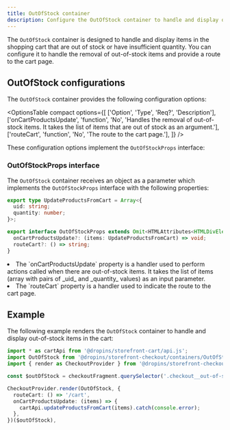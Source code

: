 ```yaml
---
title: OutOfStock container
description: Configure the OutOfStock container to handle and display out-of-stock items in the cart.
---
```



The `OutOfStock` container is designed to handle and display items in the shopping cart that are out of stock or have insufficient quantity. You can configure it to handle the removal of out-of-stock items and provide a route to the cart page.

## OutOfStock configurations

The `OutOfStock` container provides the following configuration options:

<OptionsTable
  compact
  options={[
    ['Option', 'Type', 'Req?', 'Description'],
    ['onCartProductsUpdate', 'function', 'No', 'Handles the removal of out-of-stock items. It takes the list of items that are out of stock as an argument.'],
    ['routeCart', 'function', 'No', 'The route to the cart page.'],
  ]}
/>

These configuration options implement the `OutOfStockProps` interface:

### OutOfStockProps interface

The `OutOfStock` container receives an object as a parameter which implements the `OutOfStockProps` interface with the following properties:

```ts
export type UpdateProductsFromCart = Array<{
  uid: string;
  quantity: number;
}>;

export interface OutOfStockProps extends Omit<HTMLAttributes<HTMLDivElement>, 'icon'> {
  onCartProductsUpdate?: (items: UpdateProductsFromCart) => void;
  routeCart?: () => string;
}
```

<li>The `onCartProductsUpdate` property is a handler used to perform actions called when there are out-of-stock items. It takes the list of items (array with pairs of _uid_ and _quantity_ values) as an input parameter.</li>

<li>The `routeCart` property is a handler used to indicate the route to the cart page.</li>

## Example

The following example renders the `OutOfStock` container to handle and display out-of-stock items in the cart:

```ts
import * as cartApi from '@dropins/storefront-cart/api.js';
import OutOfStock from '@dropins/storefront-checkout/containers/OutOfStock.js';
import { render as CheckoutProvider } from '@dropins/storefront-checkout/render.js';

const $outOfStock = checkoutFragment.querySelector('.checkout__out-of-stock');

CheckoutProvider.render(OutOfStock, {
  routeCart: () => '/cart',
  onCartProductsUpdate: (items) => {
    cartApi.updateProductsFromCart(items).catch(console.error);
  },
})($outOfStock),
```